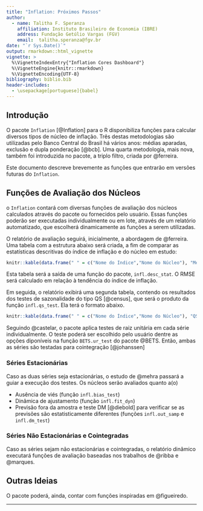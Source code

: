 ```yaml
---
title: "Inflation: Próximos Passos"
author:
  - name: Talitha F. Speranza
    affiliation: Instituto Brasileiro de Economia (IBRE)
    address: Fundação Getúlio Vargas (FGV)
    email:  talitha.speranza@fgv.br
date: "`r Sys.Date()`"
output: rmarkdown::html_vignette
vignette: >
  %\VignetteIndexEntry{"Inflation Cores Dashboard"}
  %\VignetteEngine{knitr::rmarkdown}
  %\VignetteEncoding{UTF-8}
bibliography: biblio.bib
header-includes:
  - \usepackage[portuguese]{babel}
---
```


## Introdução

O pacote `Inflation` [@Inflation] para o R disponibiliza funções para calcular diversos tipos de núcleo de inflação. Três destas metodologias são utilizadas pelo Banco Central do Brasil há vários anos: médias aparadas, exclusão e dupla ponderação [@bcb]. Uma quarta metodologia, mais nova, também foi introduzida no pacote, a triplo filtro, criada por @ferreira. 

Este documento descreve brevemente as funções que entrarão em versões futuras do `Inflation`.

## Funções de Avaliação dos Núcleos

o `Inflation` contará com diversas funções de avaliação dos núcleos calculados através do pacote ou fornecidos pelo usuário. Essas funções poderão ser executadas individualmente ou em lote, através de um relatório automatizado, que escolherá dinamicamente as funções a serem utilizadas. 

O relatório de avaliação seguirá, inicialmente, a abordagem de @ferreira. Uma tabela com a estrutura abaixo será criada, a fim de comparar as estatísticas descritivas do índice de inflação e do núcleo em estudo:

```r
knitr::kable(data.frame(" " = c("Nome do Índice","Nome do Núcleo"), "Mean" = c("X","X"), "Median" = c("X","X"), "Standard Deviation" = c("X","X"), "RMSE" = c("X","X")))

```

Esta tabela será a saída de uma função do pacote, `infl.desc_stat`. O RMSE será calculado em relação à tendência do índice de inflação.

Em seguida, o relatório exibirá uma segunda tabela, contendo os resultados dos testes de sazonalidade do tipo QS [@census], que será o produto da função `infl.qs_test`. Ela terá o formato abaixo.

```r
knitr::kable(data.frame(" " = c("Nome do Índice","Nome do Núcleo"), "QS Stat" = c("X","X"), "P-Value" = c("X","X")))
```

Seguindo @castelar, o pacote aplica testes de raiz unitária em cada série individualmente. O teste poderá ser escolhido pelo usuário dentre as opções diponíveis na função `BETS.ur_test` do pacote @BETS. Então, ambas as séries são testadas para cointegração [@johanssen]

### Séries Estacionárias

Caso as duas séries seja estacionárias, o estudo de @mehra passará a guiar a execução dos testes. Os núcleos serão avaliados quanto a(o)

- Ausência de viés (função `infl.bias_test`)
- Dinâmica de ajustamento (função `infl.fit_dyn`)
- Previsão fora da amostra e teste DM [@diebold] para verificar se as previsões são estatisticamente diferentes (funções `infl.out_samp` e `infl.dm_test`)

### Séries Não Estacionárias e Cointegradas

Caso as séries sejam não estacionárias e cointegradas, o relatório dinâmico executará funções de avaliação baseadas nos trabalhos de @ribba e @marques.

## Outras Ideias

O pacote poderá, ainda, contar com funções inspiradas em @figueiredo.

--- 
